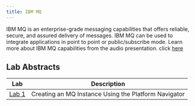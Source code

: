 ```yaml
---
title: IBM MQ
---
```


IBM MQ is an enterprise-grade messaging capabilities that offers reliable, secure, and assured delivery of messages. IBM MQ can be used to integrate applications in point to point or public/subscribe mode. Learn more about IBM MQ capabilities from the audio presentation. click [here](https://github.com/IBMIntegration/jam-in-a-box/assets/112578833/9a4d3a86-14c2-4574-b0a2-5b4ef8d8d9bb)


## Lab Abstracts

| Lab | Description |
| --- | ----------- |
| [Lab 1](/mq/Lab1/) | Creating an MQ Instance Using the Platform Navigator |

